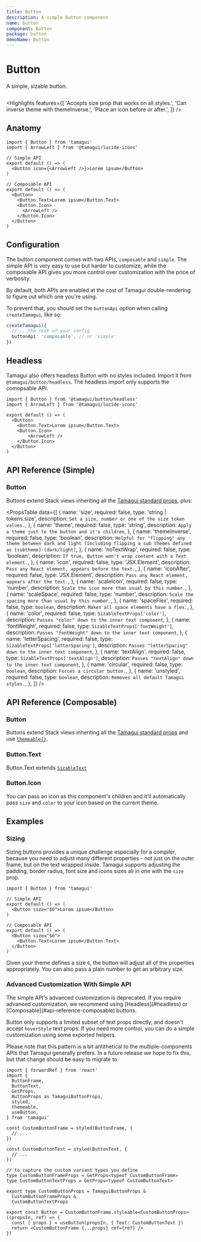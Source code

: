 ```yaml
---
title: Button
description: A simple button component
name: button
component: Button
package: button
demoName: Button
---
```


# Button

<Description>A simple, sizable button.</Description>

<HeroContainer demoMultiple>
  <ButtonDemo />
</HeroContainer>

```tsx hero template=Button

```

<Highlights
  features={[
    'Accepts size prop that works on all styles.',
    'Can inverse theme with themeInverse.',
    'Place an icon before or after.',
  ]}
/>

## Anatomy

```tsx
import { Button } from 'tamagui'
import { ArrowLeft } from '@tamagui/lucide-icons'

// Simple API
export default () => (
  <Button icon={<ArrowLeft />}>Lorem ipsum</Button>
)

// Composable API
export default () => (
  <Button>
    <Button.Text>Lorem ipsum</Button.Text>
    <Button.Icon>
      <ArrowLeft />
    </Button.Icon>
  </Button>
)
```

## Configuration

The button component comes with two APIs, `composable` and `simple`. The simple API is very easy to use but harder to customize, while the composable API gives you more control over customization with the price of verbosity.

By default, both APIs are enabled at the cost of Tamagui double-rendering to figure out which one you're using.

To prevent that, you should set the `buttonApi` option when calling `createTamagui`, like so:

```ts
createTamagui({
  // ...the rest of your config
  buttonApi: 'composable', // or 'simple'
})
```

## Headless

Tamagui also offers headless Button with no styles included. Import it from `@tamagui/button/headless`. The headless import only supports the comopsable API.

```tsx
import { Button } from '@tamagui/button/headless'
import { ArrowLeft } from '@tamagui/lucide-icons'

export default () => (
  <Button>
    <Button.Text>Lorem ipsum</Button.Text>
    <Button.Icon>
        <ArrowLeft />
    </Button.Icon>
  </Button>
)
```

## API Reference (Simple)

### Button

Buttons extend Stack views inheriting all the [Tamagui standard props](/docs/intro/props), plus:

<PropsTable
  data={[
    {
      name: 'size',
      required: false,
      type: 'string | tokens.size',
      description: `Set a size, number or one of the size token values.`,
    },
    {
      name: 'theme',
      required: false,
      type: 'string',
      description: `Apply a theme just to the button and it's children`,
    },
    {
      name: 'themeInverse',
      required: false,
      type: 'boolean',
      description: `Helpful for "flipping" any theme between dark and light (including flipping a sub themes defined as [subtheme]-[dark/light]`,
    },
    {
      name: 'noTextWrap',
      required: false,
      type: 'boolean',
      description: `If true, Button won't wrap content with a Text element.`,
    },
    {
      name: 'icon',
      required: false,
      type: 'JSX.Element',
      description: `Pass any React element, appears before the text.`,
    },
    {
      name: 'iconAfter',
      required: false,
      type: 'JSX.Element',
      description: `Pass any React element, appears after the text.`,
    },
    {
      name: 'scaleIcon',
      required: false,
      type: 'number',
      description: `Scale the icon more than usual by this number.`,
    },
    {
      name: 'scaleSpace',
      required: false,
      type: 'number',
      description: `Scale the spacing more than usual by this number.`,
    },
    {
      name: 'spaceFlex',
      required: false,
      type: `boolean`,
      description: `Makes all space elements have a flex.`,
    },
    {
      name: 'color',
      required: false,
      type: `SizableTextProps['color']`,
      description: `Passes "color" down to the inner text component`,
    },
    {
      name: 'fontWeight',
      required: false,
      type: `SizableTextProps['fontWeight']`,
      description: `Passes "fontWeight" down to the inner text component`,
    },
    {
      name: 'letterSpacing',
      required: false,
      type: `SizableTextProps['letterSpacing']`,
      description: `Passes "letterSpacing" down to the inner text component`,
    },
    {
      name: 'textAlign',
      required: false,
      type: `SizableTextProps['textAlign']`,
      description: `Passes "textAlign" down to the inner text component`,
    },
    {
      name: 'circular',
      required: false,
      type: `boolean`,
      description: `Forces a circular button.`,
    },
    {
      name: 'unstyled',
      required: false,
      type: `boolean`,
      description: `Removes all default Tamagui styles.`,
    },
  ]}
/>

## API Reference (Composable)

### Button

Buttons extend Stack views inheriting all the [Tamagui standard props](/docs/intro/props) and use [`themeable()`](/docs/core/theme#themeable).

### Button.Text

Button.Text extends [`SizableText`](/docs/components/text#sizabletext)

### Button.Icon

You can pass an icon as this component's children and it'll automatically pass `size` and `color` to your icon based on the current theme.

## Examples

### Sizing

Sizing buttons provides a unique challenge especially for a compiler, because you need to adjust many different properties - not just on the outer frame, but on the text wrapped inside. Tamagui supports adjusting the padding, border radius, font size and icons sizes all in one with the `size` prop.

```tsx
import { Button } from 'tamagui'

// Simple API
export default () => (
  <Button size="$6">Lorem ipsum</Button>
)

// Composable API
export default () => (
  <Button size="$6">
    <Button.Text>Lorem ipsum</Button.Text>
  </Button>
)
```

Given your theme defines a size `6`, the button will adjust all of the properties appropriately. You can also pass a plain number to get an arbitrary size.

### Advanced Customization With Simple API

<Notice>
  The simple API's advanced customization is deprecated. If you require advanced
  customization, we recommend using [Headless](#headless) or
  [Composable](#api-reference-composable) buttons.
</Notice>

Button only supports a limited subset of text props directly, and doesn't accept `hoverStyle` text props. If you need more control, you can do a simple customization using some exported helpers.

Please note that this pattern is a bit antithetical to the multiple-components APIs that Tamagui generally prefers. In a future release we hope to fix this, but that change should be easy to migrate to.

```tsx
import { forwardRef } from 'react'
import {
  ButtonFrame,
  ButtonText,
  GetProps,
  ButtonProps as TamaguiButtonProps,
  styled,
  themeable,
  useButton,
} from 'tamagui'

const CustomButtonFrame = styled(ButtonFrame, {
  // ...
})

const CustomButtonText = styled(ButtonText, {
  // ...
})

// to capture the custom variant types you define
type CustomButtonFrameProps = GetProps<typeof CustomButtonFrame>
type CustomButtonTextProps = GetProps<typeof CustomButtonText>

export type CustomButtonProps = TamaguiButtonProps &
  CustomButtonFrameProps &
  CustomButtonTextProps

export const Button = CustomButtonFrame.styleable<CustomButtonProps>((propsIn, ref) => {
  const { props } = useButton(propsIn, { Text: CustomButtonText })
  return <CustomButtonFrame {...props} ref={ref} />
})
```
